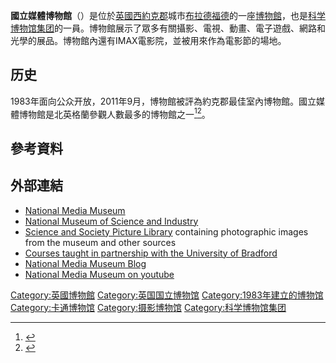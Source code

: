 {{infobox Museum
|name=        國立媒體博物館<br>National Media Museum
|image=       National Media Museum.svg
|latitude=    53.790556
|longitude=   -1.755556
|visitors=    504,000 (2012)<ref name=ALVA>{{cite web|url=http://www.alva.org.uk/details.cfm?p=423/|title=Visits made in 2012 to visitor attractions in membership with Alva|publisher=Association of Leading Visitor Attractions|accessdate=21 May 2010|archive-date=2016-03-07|archive-url=https://web.archive.org/web/20160307085427/http://alva.org.uk/details.cfm?p=423%2F|dead-url=no}}</ref><br>
* [[英国参观人数最多的博物馆列表|全国第29名]]
|established= {{start date and age|1983|6|16}}
|location=    {{UK}}[[西约克郡|西约克郡]][[布拉德福德市|布拉德福德市]]
|website=     [http://www.nationalmediamuseum.org.uk/ www.nationalmediamuseum.org.uk]
|network=     
}}
'''國立媒體博物館'''（{{lang-en|National Media Museum}}）是位於[[英國|英國]][[西約克郡|西約克郡]]城市[[布拉德福德|布拉德福德]]的一座[[博物館|博物館]]，也是[[科学博物馆集团|科学博物馆集团]]的一員。博物館展示了眾多有關攝影、電視、動畫、電子遊戲、網路和光學的展品。博物館內還有IMAX電影院，並被用來作為電影節的場地。

==历史==
1983年面向公众开放，2011年9月，博物館被評為約克郡最佳室內博物館。國立媒體博物館是北英格蘭參觀人數最多的博物館之一<ref>{{cite news|url=http://www.thetelegraphandargus.co.uk/news/9261616.Bradford_museum_is_voted_third_best_attraction/|title=Bradford museum is voted third best attraction|date=21 September 2011|newspaper=Bradford Telegraph and Argus|accessdate=25 June 2014|archive-date=2017-07-21|archive-url=https://web.archive.org/web/20170721064137/http://www.thetelegraphandargus.co.uk/news/9261616.Bradford_museum_is_voted_third_best_attraction/|dead-url=no}}</ref><ref>{{cite web|url=http://britishphotohistory.ning.com/profiles/blogs/national-media-museum-visitor-numbers-continue-to-fall|title=National Media Museum visitor numbers continue to fall|accessdate=30 August 2012|date=4 July 2012|archive-date=2013-05-02|archive-url=https://web.archive.org/web/20130502175145/http://britishphotohistory.ning.com/profiles/blogs/national-media-museum-visitor-numbers-continue-to-fall|dead-url=no}}</ref>。

== 參考資料 ==
{{reflist}}

== 外部連結 ==
{{Commons category|National Media Museum}}
* [http://www.nationalmediamuseum.org.uk/ National Media Museum]{{Wayback|url=http://www.nationalmediamuseum.org.uk/ |date=20170102041118 }}
* [http://www.nmsi.ac.uk/ National Museum of Science and Industry]{{Wayback|url=http://www.nmsi.ac.uk/ |date=20120414202717 }}
* [http://www.ssplprints.com/?ref=wiki&ad=sspl3 Science and Society Picture Library]{{Wayback|url=http://www.ssplprints.com/?ref=wiki&ad=sspl3 |date=20160323160206 }} containing photographic images from the museum and other sources
* [https://web.archive.org/web/20061213105315/http://www.eimc.brad.ac.uk/courses/ Courses taught in partnership with the University of Bradford]
* [http://nationalmediamuseumblog.wordpress.com/ National Media Museum Blog]{{Wayback|url=http://nationalmediamuseumblog.wordpress.com/ |date=20180707231436 }}
* [http://www.youtube.com/user/nationalmediamuseum National Media Museum on youtube]{{Wayback|url=http://www.youtube.com/user/nationalmediamuseum |date=20201218183709 }}

{{英国媒体}}
{{Authority control}}

[[Category:英國博物館|Category:英國博物館]]
[[Category:英国国立博物馆|Category:英国国立博物馆]]
[[Category:1983年建立的博物馆|Category:1983年建立的博物馆]]
[[Category:卡通博物馆|Category:卡通博物馆]]
[[Category:摄影博物馆|Category:摄影博物馆]]
[[Category:科学博物馆集团|Category:科学博物馆集团]]